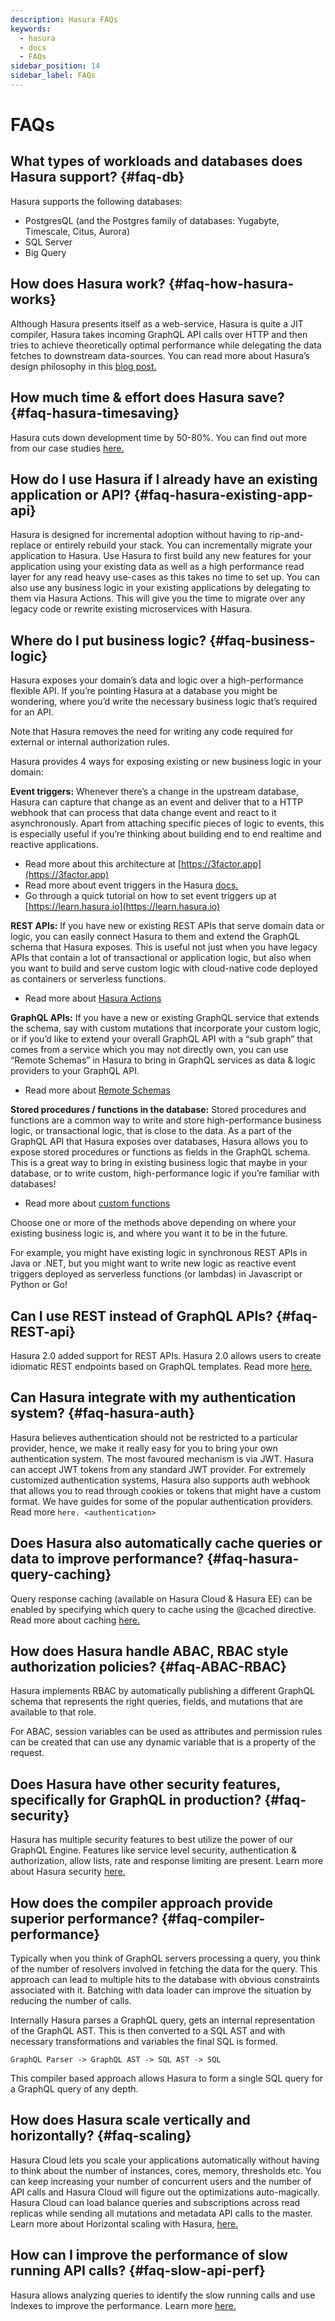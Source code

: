 ```yaml
---
description: Hasura FAQs
keywords:
  - hasura
  - docs
  - FAQs
sidebar_position: 14
sidebar_label: FAQs
---
```


# FAQs

## What types of workloads and databases does Hasura support? {#faq-db}

Hasura supports the following databases:  
-   PostgresQL (and the Postgres family of databases: Yugabyte,
    Timescale, Citus, Aurora)
-   SQL Server
-   Big Query

## How does Hasura work? {#faq-how-hasura-works}

Although Hasura presents itself as a web-service, Hasura is quite a JIT
compiler, Hasura takes incoming GraphQL API calls over HTTP and then
tries to achieve theoretically optimal performance while delegating the
data fetches to downstream data-sources. You can read more about
Hasura’s design philosophy in this [blog post.](https://hasura.io/blog/how-hasura-works/)

## How much time & effort does Hasura save? {#faq-hasura-timesaving}

Hasura cuts down development time by 50-80%. You can find out more from
our case studies [here.](https://hasura.io/user-stories/)

## How do I use Hasura if I already have an existing application or API? {#faq-hasura-existing-app-api}

Hasura is designed for incremental adoption without having to
rip-and-replace or entirely rebuild your stack. You can incrementally
migrate your application to Hasura. Use Hasura to first build any new
features for your application using your existing data as well as a high
performance read layer for any read heavy use-cases as this takes no
time to set up. You can also use any business logic in your existing
applications by delegating to them via Hasura Actions. This will give
you the time to migrate over any legacy code or rewrite existing
microservices with Hasura.

## Where do I put business logic? {#faq-business-logic}

Hasura exposes your domain’s data and logic over a high-performance
flexible API. If you’re pointing Hasura at a database you might be
wondering, where you’d write the necessary business logic that’s
required for an API.

Note that Hasura removes the need for writing any code required for
external or internal authorization rules.

Hasura provides 4 ways for exposing existing or new business logic in
your domain:

**Event triggers:** Whenever there’s a change in the upstream database,
Hasura can capture that change as an event and deliver that to a HTTP
webhook that can process that data change event and react to it
asynchronously. Apart from attaching specific pieces of logic to events,
this is especially useful if you’re thinking about building end to end
realtime and reactive applications.

-   Read more about this architecture at [https://3factor.app](https://3factor.app)
-   Read more about event triggers in the Hasura
    [docs.](/graphql/core/event-triggers/index.mdx)
-   Go through a quick tutorial on how to set event triggers up at
    [https://learn.hasura.io](https://learn.hasura.io)

**REST APIs:** If you have new or existing REST APIs that serve domain
data or logic, you can easily connect Hasura to them and extend the
GraphQL schema that Hasura exposes. This is useful not just when you
have legacy APIs that contain a lot of transactional or application
logic, but also when you want to build and serve custom logic with
cloud-native code deployed as containers or serverless functions.

-   Read more about [Hasura Actions](/graphql/core/actions/index.mdx)

**GraphQL APIs:** If you have a new or existing GraphQL service that
extends the schema, say with custom mutations that incorporate your
custom logic, or if you’d like to extend your overall GraphQL API with a
“sub graph” that comes from a service which you may not directly own,
you can use “Remote Schemas” in Hasura to bring in GraphQL services as
data & logic providers to your GraphQL API.

-   Read more about [Remote Schemas](/graphql/core/remote-schemas/index.mdx)

**Stored procedures / functions in the database:** Stored procedures and
functions are a common way to write and store high-performance business
logic, or transactional logic, that is close to the data. As a part of
the GraphQL API that Hasura exposes over databases, Hasura allows you to
expose stored procedures or functions as fields in the GraphQL schema.
This is a great way to bring in existing business logic that maybe in
your database, or to write custom, high-performance logic if you’re
familiar with databases!

-   Read more about [custom functions](/graphql/core/databases/postgres/schema/custom-functions.mdx)

Choose one or more of the methods above depending on where your existing
business logic is, and where you want it to be in the future.

For example, you might have existing logic in synchronous REST APIs in
Java or .NET, but you might want to write new logic as reactive event
triggers deployed as serverless functions (or lambdas) in Javascript or
Python or Go!

## Can I use REST instead of GraphQL APIs? {#faq-REST-api}

Hasura 2.0 added support for REST APIs. Hasura 2.0 allows users to
create idiomatic REST endpoints based on GraphQL templates. Read more
[here.](/graphql/core/api-reference/restified.mdx)

## Can Hasura integrate with my authentication system? {#faq-hasura-auth}

Hasura believes authentication should not be restricted to a particular
provider, hence, we make it really easy for you to bring your own
authentication system. The most favoured mechanism is via JWT. Hasura
can accept JWT tokens from any standard JWT provider. For extremely
customized authentication systems, Hasura also supports auth webhook
that allows you to read through cookies or tokens that might have a
custom format. We have guides for some of the popular authentication
providers. Read more `here. <authentication>`

## Does Hasura also automatically cache queries or data to improve performance? {#faq-hasura-query-caching}

Query response caching (available on Hasura Cloud & Hasura EE) can be
enabled by specifying which query to cache using the @cached directive.
Read more about caching
[here.](https://hasura.io/learn/graphql/hasura-advanced/performance/1-caching/)

## How does Hasura handle ABAC, RBAC style authorization policies? {#faq-ABAC-RBAC}

Hasura implements RBAC by automatically publishing a different GraphQL
schema that represents the right queries, fields, and mutations that are
available to that role.

For ABAC, session variables can be used as attributes and permission
rules can be created that can use any dynamic variable that is a
property of the request.

## Does Hasura have other security features, specifically for GraphQL in production? {#faq-security}

Hasura has multiple security features to best utilize the power of our
GraphQL Engine. Features like service level security, authentication &
authorization, allow lists, rate and response limiting are present.
Learn more about Hasura security
[here.](https://hasura.io/learn/graphql/hasura-advanced/security/)

## How does the compiler approach provide superior performance? {#faq-compiler-performance}

Typically when you think of GraphQL servers processing a query, you
think of the number of resolvers involved in fetching the data for the
query. This approach can lead to multiple hits to the database with
obvious constraints associated with it. Batching with data loader can
improve the situation by reducing the number of calls.

Internally Hasura parses a GraphQL query, gets an internal
representation of the GraphQL AST. This is then converted to a SQL AST
and with necessary transformations and variables the final SQL is
formed.

`GraphQL Parser -> GraphQL AST -> SQL AST -> SQL`

This compiler based approach allows Hasura to form a single SQL query
for a GraphQL query of any depth.

## How does Hasura scale vertically and horizontally? {#faq-scaling}

Hasura Cloud lets you scale your applications automatically without
having to think about the number of instances, cores, memory, thresholds
etc. You can keep increasing your number of concurrent users and the
number of API calls and Hasura Cloud will figure out the optimizations
auto-magically. Hasura Cloud can load balance queries and subscriptions
across read replicas while sending all mutations and metadata API calls
to the master. Learn more about Horizontal scaling with Hasura,
[here.](https://hasura.io/learn/graphql/hasura-advanced/performance/2-horizontal-scaling/)

## How can I improve the performance of slow running API calls? {#faq-slow-api-perf}

Hasura allows analyzing queries to identify the slow running calls and
use Indexes to improve the performance. Learn more
[here.](https://hasura.io/learn/graphql/hasura-advanced/performance/3-analyze-query-plans/)
